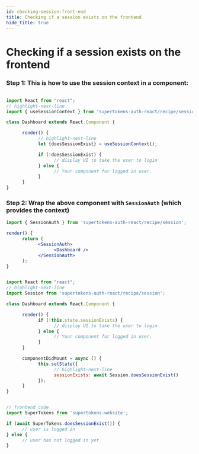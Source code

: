 ```yaml
---
id: checking-session-front-end
title: Checking if a session exists on the frontend
hide_title: true
---
```

# Checking if a session exists on the frontend


<FrontendSDKTabs>
<TabItem value="reactjs">

<FrontendReactContextSubTabs>
<TabItem value="with-react-context">

### Step 1: This is how to use the session context in a component:

```jsx

import React from "react";
// highlight-next-line
import { useSessionContext } from 'supertokens-auth-react/recipe/session';

class Dashboard extends React.Component {

      render() {
            // highlight-next-line
            let {doesSessionExist} = useSessionContext(); 

            if (!doesSessionExist) {
                  // display UI to take the user to login
            } else {
                  // Your component for logged in user.
            }
      }
}
```

### Step 2: Wrap the above component with `SessionAuth` (which provides the context)

```jsx
import { SessionAuth } from 'supertokens-auth-react/recipe/session';

render() {
      return (
            <SessionAuth>
                  <Dashboard />
            </SessionAuth>
      );
}
```

</TabItem>

<TabItem value="without-react-context">

```jsx

import React from "react";
// highlight-next-line
import Session from 'supertokens-auth-react/recipe/session';

class Dashboard extends React.Component {

      render() {
            if (!this.state.sessionExists) {
                  // display UI to take the user to login
            } else {
                  // Your component for logged in user.
            }
      }

      componentDidMount = async () {
            this.setState({
                  // highlight-next-line
                  sessionExists: await Session.doesSessionExist()
            });
      }
}
```

</TabItem>
</FrontendReactContextSubTabs>
</TabItem>

<TabItem value="vanillajs">

```jsx

// frontend code
import SuperTokens from 'supertokens-website';

if (await SuperTokens.doesSessionExist()) {
      // user is logged in
} else {
      // user has not logged in yet
}

```
</TabItem>
</FrontendSDKTabs>
